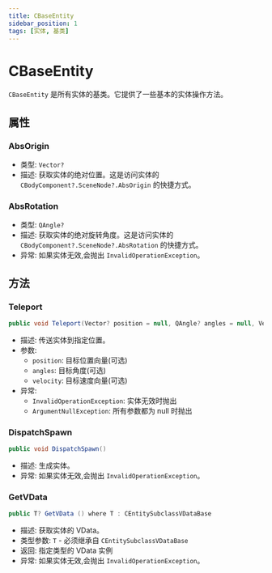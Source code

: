 ```yaml
---
title: CBaseEntity
sidebar_position: 1
tags: [实体, 基类]
---
```


# CBaseEntity

`CBaseEntity` 是所有实体的基类。它提供了一些基本的实体操作方法。

## 属性

### AbsOrigin
- 类型: `Vector?`
- 描述: 获取实体的绝对位置。这是访问实体的 `CBodyComponent?.SceneNode?.AbsOrigin` 的快捷方式。

### AbsRotation
- 类型: `QAngle?`
- 描述: 获取实体的绝对旋转角度。这是访问实体的 `CBodyComponent?.SceneNode?.AbsRotation` 的快捷方式。
- 异常: 如果实体无效,会抛出 `InvalidOperationException`。

## 方法

### Teleport
```csharp
public void Teleport(Vector? position = null, QAngle? angles = null, Vector? velocity = null)
```
- 描述: 传送实体到指定位置。
- 参数:
  - `position`: 目标位置向量(可选)
  - `angles`: 目标角度(可选)
  - `velocity`: 目标速度向量(可选)
- 异常:
  - `InvalidOperationException`: 实体无效时抛出
  - `ArgumentNullException`: 所有参数都为 null 时抛出

### DispatchSpawn
```csharp
public void DispatchSpawn()
```
- 描述: 生成实体。
- 异常: 如果实体无效,会抛出 `InvalidOperationException`。

### GetVData 
```csharp
public T? GetVData () where T : CEntitySubclassVDataBase
```
- 描述: 获取实体的 VData。
- 类型参数: `T` - 必须继承自 `CEntitySubclassVDataBase`
- 返回: 指定类型的 VData 实例
- 异常: 如果实体无效,会抛出 `InvalidOperationException`。 